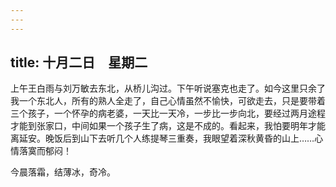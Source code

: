 ```yaml
---
---
---
```

title: 十月二日　星期二
---




上午王白雨与刘万敏去东北，从桥儿沟过。下午听说塞克也走了。如今这里只余了我一个东北人，所有的熟人全走了，自己心情虽然不愉快，可欲走去，只是要带着三个孩子，一个怀孕的病老婆，一天比一天冷，一步比一步向北，要经过两月途程才能到张家口，中间如果一个孩子生了病，这是不成的。看起来，我怕要明年才能离延安。晚饭后到山下去听几个人练提琴三重奏，我眼望着深秋黄昏的山上……心情落寞而郁闷！

今晨落霜，结薄冰，奇冷。